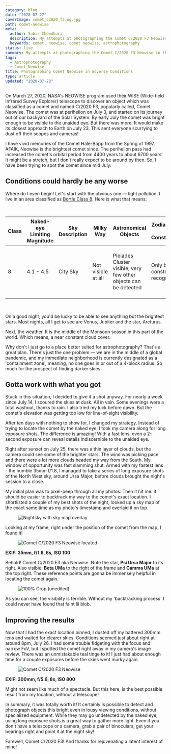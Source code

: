 ```yaml
---
category: blog
date: "2020-07-27"
coverImage: comet_c2020_f3.og.jpg
path: comet-neowise
meta:
  author: Subir Chowdhuri
  description: My attempts at photographing the Comet C/2020 F3 Neowise in the midst of intense light pollution and bad weather.
  keywords: comet, neowise, comet neowise, astrophotography
status: live
summary: My attempts at photographing the Comet C/2020 F3 Neowise in the midst of intense light pollution and bad weather.
tags:
  - Astrophotography
  - Comet_Neowise
title: Photographing Comet Neowise in Adverse Conditions
type: article
updated: "2020-07-28"
---
```


On March 27, 2020, NASA's NEOWISE program used their WISE (Wide-field Infrared Survey Explorer) telescope to discover an object which was classified as a comet and named C/2020 F3, popularly called, Comet Neowise. The comet was at perihelion on July 3, and started on its journey out of our backyard of the Solar System. By early July the comet was bright enough to be visible to the unaided eye. But there was more. It would make its closest approach to Earth on July 23. This sent everyone scurrying to dust off their scopes and cameras!

I have vivid memories of the Comet Hale-Bopp from the Spring of 1997. AFAIK, Neowise is the brightest comet since. The perihelion pass had increased the comet's orbital period from 4400 years to about 6700 years! It might be a stretch, but I don't really expect to be around by then. So, I have been trying to spot the comet since mid July.


## Conditions could hardly be any worse

Where do I even begin! Let's start with the obvious one &mdash; light pollution. I live in an area classified as [Bortle Class 8](https://www.handprint.com/ASTRO/bortle.html). Here is what that means:

<br/>

<table class="table table-bordered table-striped">
  <thead>
    <tr>
      <th>Class</th>
      <th>Naked-eye Limiting Magnitude</th>
      <th>Sky Description</th>
      <th>Milky Way</th>
      <th>Astronomical Objects</th>
      <th>Zodiacal Light / Constellations</th>
      <th>Airglow and Clouds</th>
      <th>Night Time Scene</th>
    </tr>
  </thead>
  <tbody>
    <tr>
      <td>8</td>
      <td>4.1 - 4.5</td>
      <td>City Sky</td>
      <td>Not visible at all</td>
      <td>Pleiades Cluster visible; very few other objects can be detected</td>
      <td>Only brighter constellations recognizable</td>
      <td>Clouds are brilliantly lit</td>
      <td>Entire sky background has an glow and it is bright enough to read at night</td>
    </tr>
  </tbody>
</table>

<br/>

On a good night, you'd be lucky to be able to see anything but the brightest stars. Most nights, all I get to see are Venus, Jupiter and the star, Arcturus.

Next, the weather. It is the middle of the Monsoon season in this part of the world. Which means, a near constant cloud cover.

Why don't I just go to a place better suited for astrophotography? That's a great plan. There's just the one problem &mdash; we are in the middle of a global pandemic, and my immediate neighborhood is currently designated as a 'containment zone', meaning, no one goes in or out of a 4-block radius. So much for the prospect of finding darker skies.

## Gotta work with what you got

Stuck in this situation, I decided to give it a shot anyway. For nearly a week since July 14, I scoured the skies at dusk. All in vain. Some evenings were a total washout, thanks to rain. I also tried my luck before dawn. But the comet's elevation was getting too low for line-of-sight visibility.

After ten days with nothing to show for, I changed my strategy. Instead of trying to locate the comet by the naked eye, I took my camera along for long exposure shots. The difference is amazing! With a fast lens, even a 2-second exposure can reveal details indiscernible to the unaided eye.

Right after sunset on July 25, there was a thin layer of clouds, but the camera could see some of the brighter stars. The wind was picking pace and there were a lot more clouds headed my way from the South. My window of opportunity was fast slamming shut. Armed with my fastest lens - the humble 35mm f/1.8, I managed to take a series of long exposure shots of the North West sky, around Ursa Major, before clouds brought the night's session to a close.

My initial plan was to pixel-peep through all my photos. Then it hit me: it should be easier to backtrack my way to the comet's exact location. I shortlisted a couple of my best shots of the night, looked up a sky map of the exact same time as my photo's timestamp and overlaid it on top.

<Figure caption="Unedited photo of the nightsky with a sky map overlay" width={800} unoptimized>

  ![Nightsky with sky map overlay](02.og.png)

</Figure>

Looking at my frame, right under the position of the comet from the map, I found it!

<Figure caption="Comet C/2020 F3 Neowise has been located! Inset 1: 100% crop (unedited). Inset 2: Post processed" width={800} unoptimized>

  ![Comet C/2020 F3 Neowise located](03.og.png)

</Figure>

__EXIF: 35mm, f/1.8, 6s, ISO 100__


Behold! Comet C/2020 F3 aka Neowise. Note the star, __Psi Ursa Major__ to its right. Also visible: __Beta UMa__ to the right of the frame and __Gamma UMa__ at the top right. These reference points are gonna be immensely helpful in locating the comet again.

<Figure caption="100% crop (unedited)" width={418} unoptimized>

  ![100% Crop (unedited)](01.og.png)

</Figure>


As you can see, the visibility is terrible. Without my 'backtracking process' I could never have found that faint lil blob.


## Improving the results

Now that I had the exact location pinned, I dusted off my battered 300mm lens and waited for clearer skies. Conditions seemed just about right at around 8pm, July 26. I had some trouble fidgeting with the focus and narrow FoV, but I spotted the comet right away in my camera's image review. There was an unmistakable teal tinge to it! I just had about enough time for a couple exposures before the skies went murky again.

<Figure caption="Comet C/2020 F3 Neowise, seen on July 26, 2020, 20:27" width={800} unoptimized>

  ![Comet C/2020 F3 Neowise](comet_c2020_f3.og.jpg)

</Figure>

__EXIF: 300mm, f/5.6, 8s, ISO 800__

Might not seem like much of a spectacle. But this here, is the best possible result from my location, without a telescope!

In summary, it was totally worth it! It certainly is possible to detect and photograph objects this bright even in lousy viewing conditions, without specialized equipment. While they may go undetected by the naked eye, using long exposure shots is a great way to gather more light. Even if you don't have a telescope or a camera, grab a pair of binoculars, get your bearings right and point it at the night sky!

Farewell, Comet C/2020 F3! And thanks for rejuvenating a latent interest of mine!

